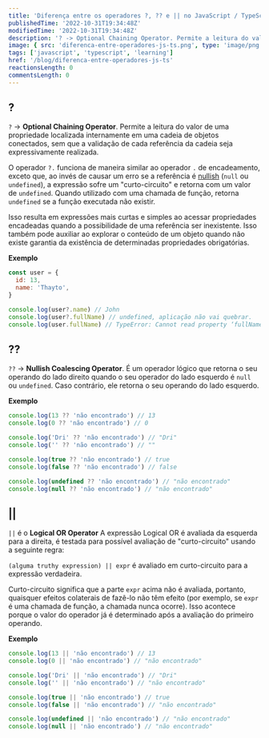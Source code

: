 ```yaml
---
title: 'Diferença entre os operadores ?, ?? e || no JavaScript / TypeScript'
publishedTime: '2022-10-31T19:34:48Z'
modifiedTime: '2022-10-31T19:34:48Z'
description: '? -> Optional Chaining Operator. Permite a leitura do valor de uma propriedade localizada internamente em uma cadeia de objetos conectados, sem que a validação de cada referência da cadeia seja expressivamente realizada.'
image: { src: 'diferenca-entre-operadores-js-ts.png', type: 'image/png' }
tags: ['javascript', 'typescript', 'learning']
href: '/blog/diferenca-entre-operadores-js-ts'
reactionsLength: 0
commentsLength: 0
---
```


## ?

`?` -> **Optional Chaining Operator**.
Permite a leitura do valor de uma propriedade localizada internamente em uma cadeia de objetos conectados, sem que a validação de cada referência da cadeia seja expressivamente realizada.

O operador `?.` funciona de maneira similar ao operador `.` de encadeamento, exceto que, ao invés de causar um erro se a referência é [nullish](https://developer.mozilla.org/en-US/docs/Glossary/Nullish) (`null` ou `undefined`), a expressão sofre um "curto-circuito" e retorna com um valor de `undefined`. Quando utilizado com uma chamada de função, retorna `undefined` se a função executada não existir.

Isso resulta em expressões mais curtas e simples ao acessar propriedades encadeadas quando a possibilidade de uma referência ser inexistente. Isso também pode auxiliar ao explorar o conteúdo de um objeto quando não existe garantia da existência de determinadas propriedades obrigatórias.

**Exemplo**

```js
const user = {
  id: 13,
  name: 'Thayto',
}

console.log(user?.name) // John
console.log(user?.fullName) // undefined, aplicação não vai quebrar.
console.log(user.fullName) // TypeError: Cannot read property ‘fullName’ of undefined, aplicação quebra.
```

## ??

`??` -> **Nullish Coalescing Operator**.
É um operador lógico que retorna o seu operando do lado direito quando o seu operador do lado esquerdo é `null` ou `undefined`. Caso contrário, ele retorna o seu operando do lado esquerdo.

**Exemplo**

```js
console.log(13 ?? 'não encontrado') // 13
console.log(0 ?? 'não encontrado') // 0

console.log('Dri' ?? 'não encontrado') // "Dri"
console.log('' ?? 'não encontrado') // ""

console.log(true ?? 'não encontrado') // true
console.log(false ?? 'não encontrado') // false

console.log(undefined ?? 'não encontrado') // "não encontrado"
console.log(null ?? 'não encontrado') // "não encontrado"
```

## ||

`||` é o **Logical OR Operator**
A expressão Logical OR é avaliada da esquerda para a direita, é testada para possível avaliação de "curto-circuito" usando a seguinte regra:

`(alguma truthy expression) || expr` é avaliado em curto-circuito para a expressão verdadeira.

Curto-circuito significa que a parte `expr` acima não é avaliada, portanto, quaisquer efeitos colaterais de fazê-lo não têm efeito (por exemplo, se `expr` é uma chamada de função, a chamada nunca ocorre). Isso acontece porque o valor do operador já é determinado após a avaliação do primeiro operando.

**Exemplo**

```js
console.log(13 || 'não encontrado') // 13
console.log(0 || 'não encontrado') // "não encontrado"

console.log('Dri' || 'não encontrado') // "Dri"
console.log('' || 'não encontrado') // "não encontrado"

console.log(true || 'não encontrado') // true
console.log(false || 'não encontrado') // "não encontrado"

console.log(undefined || 'não encontrado') // "não encontrado"
console.log(null || 'não encontrado') // "não encontrado"
```

